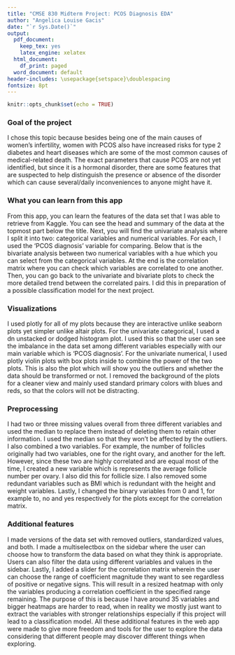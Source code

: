 ```yaml
---
title: "CMSE 830 Midterm Project: PCOS Diagnosis EDA"
author: "Angelica Louise Gacis"
date: "`r Sys.Date()`"
output:
  pdf_document: 
    keep_tex: yes
    latex_engine: xelatex
  html_document:
    df_print: paged
  word_document: default
header-includes: \usepackage{setspace}\doublespacing
fontsize: 8pt
---
```


```r
knitr::opts_chunk$set(echo = TRUE)
```


\singlespacing

### Goal of the project
I chose this topic because besides being one of the main causes of women's infertility, women with PCOS also have increased risks for type 2 diabetes and heart diseases which are some of the most common causes of medical-related death. The exact parameters that cause PCOS are not yet identified, but since it is a hormonal disorder, there are some features that are suspected to help distinguish the presence or absence of the disorder which can cause several/daily inconveniences to anyone might have it.

### What you can learn from this app
From this app, you can learn the features of the data set that I was able to retrieve from Kaggle. You can see the head and summary of the data at the topmost part below the title. Next, you will find the univariate analysis where I split it into two: categorical variables and numerical variables. For each, I used the 'PCOS diagnosis' variable for comparing. Below that is the bivariate analysis between two numerical variables with a hue which you can select from the categorical variables. At the end is the correlation matrix where you can check which variables are correlated to one another. Then, you can go back to the univariate and bivariate plots to check the more detailed trend between the correlated pairs. I did this in preparation of a possible classification model for the next project.

### Visualizations
I used plotly for all of my plots because they are interactive unlike seaborn plots yet simpler unlike altair plots. For the univariate categorical, I used a dn unstacked or dodged histogram plot. I used this so that the user can see the imbalance in the data set among different variables especially with our main variable which is 'PCOS diagnosis'. For the univariate numerical, I used plotly violin plots with box plots inside to combine the power of the two plots. This is also the plot which will show you the outliers and whether the data should be transformed or not. I removed the background of the plots for a cleaner view and mainly used standard primary colors with blues and reds, so that the colors will not be distracting.

### Preprocessing
I had two or three missing values overall from three different variables and used the median to replace them instead of deleting them to retain other information. I used the median so that they won't be affected by the outliers. I also combined a two variables. For example, the number of follicles originally had two variables, one for the right ovary, and another for the left. However, since these two are highly correlated and are equal most of the time, I created a new variable which is represents the average follicle number per ovary. I also did this for follicle size. I also removed some redundant variables such as BMI which is redundant with the height and weight variables. Lastly, I changed the binary variables from 0 and 1, for example to, no and yes respectively for the plots except for the correlation matrix.

### Additional features
I made versions of the data set with removed outliers, standardized values, and both. I made a multiselectbox on the sidebar where the user can choose how to transform the data based on what they think is appropriate. Users can also filter the data using different variables and values in the sidebar. Lastly, I added a slider for the correlation matrix wherein the user can choose the range of coefficient magnitude they want to see regardless of positive or negative signs. This will result in a resized heatmap with only the variables producing a correlation coefficient in the specified range remaining. The purpose of this is because I have around 35 variables and bigger heatmaps are harder to read, when in reality we mostly just want to extract the variables with stronger relationships especially if this project will lead to a classification model. All these additional features in the web app were made to give more freedom and tools for the user to explore the data considering that different people may discover different things when exploring.